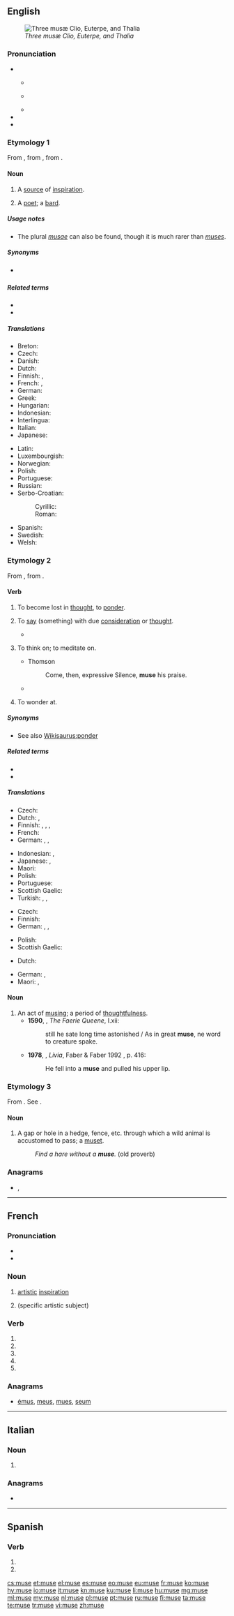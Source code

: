 {{also|Muse|musé|Muße|muše}}
==English==
{{was wotd|2008|February|27}}
{{wikipedia|dab=muse (disambiguation)|muse}}
[[Image:Eustache Le Sueur 002.jpg|thumb|''Three musæ Clio, Euterpe, and Thalia'']]

===Pronunciation===
* {{enPR|myo͞oz}}
** {{a|UK}} {{IPA|/mjuːz/|lang=en}}
** {{a|US}} {{IPA|/mjuz/|lang=en}}
** {{audio|en-us-muse.ogg|Audio (US)|lang=en}}
* {{homophones|lang=en|mews|Meuse}}
* {{rhymes|uːz|lang=en}}

===Etymology 1===
From {{etyl|frm|en}} {{m|frm|muse}}, from {{etyl|la|en}} {{m|la|Mūsa}}, from {{etyl|grc|en}} {{m|grc|Μοῦσα}}.

====Noun====
{{en-noun}}

# A [[source]] of [[inspiration]].
# {{label|en|archaic}} A [[poet]]; a [[bard]].
#: {{rfquotek|Milton}}

=====Usage notes=====
* The plural ''[[musae]]'' can also be found, though it is much rarer than ''[[muses]]''.

=====Synonyms=====
* {{sense|source of inspiration}} {{l|en|Pierian spring}}

=====Related terms=====
* {{l|en|museum}}
* {{l|en|music}}

=====Translations=====
{{trans-top|a source of inspiration}}
* Breton: {{t|br|awen|f}}
* Czech: {{t|cs|múza|f}}
* Danish: {{t|da|muse}}
* Dutch: {{t|nl|Muze}}
* Finnish: {{t+|fi|muusa}}, {{t+|fi|runotar}}
* French: {{t+|fr|muse}}, {{t+|fr|égérie|f}}
* German: {{t+|de|Muse|f}}
* Greek: {{t+|el|μούσα|f}}
* Hungarian: {{t+|hu|múzsa}}
* Indonesian: {{t+|id|ilham}}
* Interlingua: {{t|ia|musa}}
* Italian: {{t+|it|muse}}
* Japanese: {{t+|ja|熟考|tr=jyukkō|sc=Jpan}}
{{trans-mid}}
* Latin: {{t|la|Musa}}
* Luxembourgish: {{t|lb|Muse}}
* Norwegian: {{t|no|muse}}
* Polish: {{t+|pl|muza|f}}
* Portuguese: {{t+|pt|musa|f}}
* Russian: {{t+|ru|му́за|f}}
* Serbo-Croatian:
*: Cyrillic: {{t|sh|муза|sc=Cyrl}}
*: Roman: {{t+|sh|muza}}
* Spanish: {{t+|es|musa|f}}
* Swedish: {{t+|sv|musa|c}}
* Welsh: {{t|cy|awen|f}}
{{trans-bottom}}

===Etymology 2===
From {{inh|en|enm|musen}}, from {{etyl|fro|en}} {{m|fro|muser}}.

====Verb====
{{en-verb|mus}}

# {{label|en|intransitive}} To become lost in [[thought]], to [[ponder]].
# {{label|en|transitive}} To [[say]] (something) with due [[consideration]] or [[thought]].
#* {{seeCites}}
# {{label|en|transitive}} To think on; to meditate on.
#* {{rfdate}} Thomson
#*: Come, then, expressive Silence, '''muse''' his praise.
#* {{quote-magazine|date=2013-06-07|author=David Simpson
|volume=188|issue=26|page=36|magazine={{w|The Guardian Weekly}}
|title=[http://www.guardian.co.uk/books/2013/may/18/falling-upwards-richard-holmes-review Fantasy of navigation]
|passage=It is tempting to speculate about the incentives or compulsions that might explain why anyone would take to the skies in [the] basket [of a balloon]:&nbsp;[&hellip;]; &nbsp;[&hellip;]; or perhaps to '''muse''' on the irrelevance of the borders that separate nation states and keep people from understanding their shared environment.}}
# {{label|en|transitive}} To wonder at.
#: {{rfquotek|Shakespeare}}

=====Synonyms=====
* See also [[Wikisaurus:ponder]]

=====Related terms=====
* {{l|en|muser}}
* {{l|en|musing}}

=====Translations=====
{{trans-top|to become lost in thought}}
* Czech: {{t+|cs|dumat}}
* Dutch: {{t+|nl|mijmeren}}, {{t+|nl|nadenken}}
* Finnish: {{t+|fi|pohtia}}, {{t|fi|haikailla}}, {{t+|fi|mietiskellä}}, {{t+|fi|tuumia}}
* French: {{t+|fr|songer}}
* German: {{t+|de|grübeln}}, {{t|de|nachsinnen}}, {{t+|de|sinnieren}}
{{trans-mid}}
* Indonesian: {{t+|id|melamun}}, {{t+|id|termenung}}
* Japanese: {{t|ja|熟考する|tr=jyukkōsuru|sc=Jpan}}, {{t|ja|瞑想する|tr=meisōsuru|sc=Jpan}}
* Maori: {{t|mi|whakaaroaro}}
* Polish: {{t+|pl|dumać}}
* Portuguese: {{t+|pt|divagar}}
* Scottish Gaelic: {{t|gd|meòraich}}
* Turkish: {{t+|tr|düşünceye dalmak}}, {{t+|tr|derin derin düşünmek}}, {{t|tr|düşüncelere dalmak}}
{{trans-bottom}}

{{trans-top|to say with due consideration}}
* Czech: {{t+|cs|dumat}}
* Finnish: {{t+|fi|lausua}}
* German: {{t+|de|sinnieren}}, {{t|de|nachdenklich sagen}}, {{t|de|nachsinnen}}
{{trans-mid}}
* Polish: {{t+|pl|zastanawiać się}}
* Scottish Gaelic: {{t|gd|meòraich}}
{{trans-bottom}}

{{trans-top|to think on; to meditate on}}
* Dutch: {{t|nl|stilstaan bij}}
{{trans-mid}}
* German: {{t|de|nachsinnen}}, {{t+|de|sinnieren}}
* Maori: {{t|mi|huritao}}, {{t|mi|hurihuri}}
{{trans-bottom}}

{{trans-top|to wonder at}}
{{trans-mid}}
{{trans-bottom}}

====Noun====
{{en-noun}}

# An act of [[musing]]; a period of [[thoughtfulness]].
#* '''1590''', {{w|Edmund Spenser}}, ''The Faerie Queene'', I.xii:
#*: still he sate long time astonished / As in great '''muse''', ne word to creature spake.
#* '''1978''', {{w|Lawrence Durrell}}, ''Livia'', Faber & Faber 1992 {{qualifier|Avignon Quintet}}, p. 416:
#*: He fell into a '''muse''' and pulled his upper lip.

===Etymology 3===
From {{etyl|fr|en}} {{m|fr|musse}}. See {{m|en|muset}}.

====Noun====
{{en-noun}}

# A gap or hole in a hedge, fence, etc. through which a wild animal is accustomed to pass; a [[muset]].
#: ''Find a hare without a '''muse'''.'' (old proverb)

===Anagrams===
* {{l|en|emus}}, {{l|en|umes}}

----

==French==

===Pronunciation===
* {{IPA|/myz/|lang=fr}}
* {{homophones|musent|muses|lang=fr}}

===Noun===
{{fr-noun|f}}

# [[artistic]] [[inspiration]]
# {{l|en|muse}} (specific artistic subject)

===Verb===
{{fr-verb-form}}

# {{inflection of|muser||1|s|pres|indc|lang=fr}}
# {{inflection of|muser||3|s|pres|indc|lang=fr}}
# {{inflection of|muser||1|s|pres|subj|lang=fr}}
# {{inflection of|muser||1|s|pres|subj|lang=fr}}
# {{inflection of|muser||2|s|impr|lang=fr}}

===Anagrams===
* [[émus#French|émus]], [[meus#French|meus]], [[mues#French|mues]], [[seum#French|seum]]

----

==Italian==

===Noun===
{{head|it|noun plural form|g=f}}

# {{plural of|musa|lang=it}}

===Anagrams===
* {{l|it|sume}}

----

==Spanish==

===Verb===
{{es-verb-form}}

# {{es-verb form of|musirse|ending=-ir|mood=indicative|tense=present|number=s|person=2|formal=y}}
# {{es-verb form of|musirse|ending=-ir|mood=indicative|tense=present|number=s|person=3}}

[[cs:muse]]
[[et:muse]]
[[el:muse]]
[[es:muse]]
[[eo:muse]]
[[eu:muse]]
[[fr:muse]]
[[ko:muse]]
[[hy:muse]]
[[io:muse]]
[[it:muse]]
[[kn:muse]]
[[ku:muse]]
[[li:muse]]
[[hu:muse]]
[[mg:muse]]
[[ml:muse]]
[[my:muse]]
[[nl:muse]]
[[pl:muse]]
[[pt:muse]]
[[ru:muse]]
[[fi:muse]]
[[ta:muse]]
[[te:muse]]
[[tr:muse]]
[[vi:muse]]
[[zh:muse]]